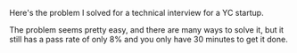 
Here's the problem I solved for a technical interview for a YC startup.

The problem seems pretty easy, and there are many ways to solve it, but it still has a pass rate of only 8% and you only have 30 minutes to get it done.

<VideoEmbed src="https://www.loom.com/embed/3b192f8d8b314b869eff919fee2f1a7b?sid=8c924975-f545-4a07-bd09-45b6a115232b" />

